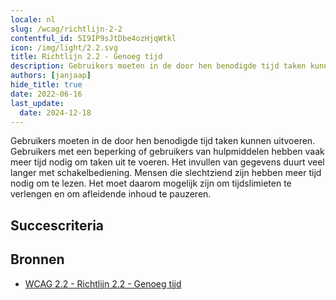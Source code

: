```yaml
---
locale: nl
slug: /wcag/richtlijn-2-2
contentful_id: 5I9IP9sJtDbe4ozHjqWtkl
icon: /img/light/2.2.svg
title: Richtlijn 2.2 - Genoeg tijd
description: Gebruikers moeten in de door hen benodigde tijd taken kunnen uitvoeren. Gebruikers met een beperking of gebruikers van hulpmiddelen hebben vaak meer tijd nodig om taken uit te voeren. Het invullen van gegevens duurt veel langer met schakelbediening. Mensen die slechtziend zijn hebben meer tijd nodig om te lezen. Het moet daarom mogelijk zijn om tijdslimieten te verlengen en om afleidende inhoud te pauzeren.
authors: [janjaap]
hide_title: true
date: 2022-06-16
last_update:
  date: 2024-12-18
---
```


<Hero
  title="Genoeg tijd"
  image="/img/light/2.2.svg"
  alt="WCAG 2.2 icon"
  prefix="Richtlijn 2.2"
/>

Gebruikers moeten in de door hen benodigde tijd taken kunnen uitvoeren. Gebruikers met een beperking of gebruikers van hulpmiddelen hebben vaak meer tijd nodig om taken uit te voeren. Het invullen van gegevens duurt veel langer met schakelbediening. Mensen die slechtziend zijn hebben meer tijd nodig om te lezen. Het moet daarom mogelijk zijn om tijdslimieten te verlengen en om afleidende inhoud te pauzeren.

## Succescriteria

<LinkList title="Succescriteria" isHighlighted={true}>
  <LinkListItem
    url="/nl/richtlijnen/wcag/succescriterium-2-2-1"
    title="Succescriterium 2.2.1 - Timing aanpasbaar"
    label="Timing aanpasbaar"
    description="Ensure everyone has enough time to complete tasks."
    image="/img/light/2.2.1.svg"
    alt="WCAG 2.2.1 icon"
  />
  <LinkListItem
    url="/nl/richtlijnen/wcag/succescriterium-2-2-2"
    title="Succescriterium 2.2.2 - Pauzeren, stoppen, verbergen"
    label="Pauzeren, stoppen, verbergen"
    description="Ensure it is possible to pause, stop or hide moving parts on the screen."
    image="/img/light/2.2.2.svg"
    alt="WCAG 2.2.2 icon"
  />
  <LinkListItem
    url="/nl/richtlijnen/wcag/succescriterium-2-2-3"
    title="Succescriterium 2.2.3 - Geen timing"
    label="Geen timing"
    description="Timing should not be an essential part of the event or activity presented by the content, except for non-interactive synchronized media and real-time events."
    image="/img/light/2.2.3.svg"
    alt="WCAG 2.2.3 icon"
  />
  <LinkListItem
    url="/nl/richtlijnen/wcag/succescriterium-2-2-4"
    title="Succescriterium 2.2.4 - Onderbrekingen"
    label="Onderbrekingen"
    description="Interruptions can be postponed or suppressed by the user, except interruptions involving an emergency.  "
    image="/img/light/2.2.4.svg"
    alt="WCAG 2.2.4 icon"
  />
  <LinkListItem
    url="/nl/richtlijnen/wcag/succescriterium-2-2-5"
    title="Succescriterium 2.2.5 - Herauthentisering"
    label="Herauthentisering"
    description="When an authenticated session expires, the user can continue the activity without loss of data after re-authenticating."
    image="/img/light/2.2.5.svg"
    alt="WCAG 2.2.5 icon"
  />
  <LinkListItem
    url="/nl/richtlijnen/wcag/succescriterium-2-2-6"
    title="Succescriterium 2.2.6 - Time-outs"
    label="Time-outs"
    description="Users are warned of the duration of any user inactivity that could cause data loss, unless the data is preserved for more than 20 hours when the user does not take any actions."
    image="/img/light/2.2.6.svg"
    alt="WCAG 2.2.6 icon"
  />
</LinkList>

## Bronnen

- [WCAG 2.2 - Richtlijn 2.2 - Genoeg tijd](https://www.w3.org/Translations/WCAG22-nl/#genoeg-tijd)
